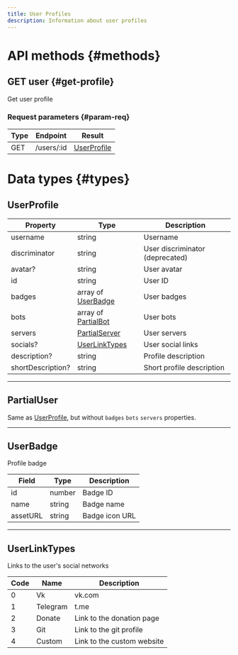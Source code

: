 ```yaml
---
title: User Profiles
description: Information about user profiles
---
```


# API methods {#methods}

## GET user {#get-profile}

Get user profile

### Request parameters {#param-req}

| Type | Endpoint    | Result                      |
|------|-------------|-----------------------------|
| GET  | /users/:id	 | [UserProfile](#UserProfile) |

# Data types {#types}

## UserProfile

| Property          | Type                                          | Description                     |
|-------------------|-----------------------------------------------|---------------------------------|
| username          | string                                        | Username                        |
| discriminator     | string                                        | User discriminator (deprecated) |
| avatar?           | string                                        | User avatar                     |
| id                | string                                        | User ID                         |
| badges            | array of [UserBadge](#UserBadge)              | User badges                     |
| bots              | array of [PartialBot](/api/bots#ResourceBot)  | User bots                       |
| servers           | [PartialServer](/api/servers/#ResourceServer) | User servers                    |
| socials?          | [UserLinkTypes](#UserLinkTypes)               | User social links               |
| description?      | string                                        | Profile description             |
| shortDescription? | string                                        | Short profile description       |

---

## PartialUser

Same as [UserProfile](#UserProfile), but without `badges` `bots` `servers` properties.

---

## UserBadge

Profile badge

| Field	   | Type   | Description    |
|----------|--------|----------------|
| id       | number | Badge ID       |
| name     | string | Badge name     |
| assetURL | string | Badge icon URL |

---

## UserLinkTypes

Links to the user's social networks

| Code | Name     | Description                |
|------|----------|----------------------------|
| 0    | Vk       | vk.com                     |
| 1    | Telegram | t.me                       |
| 2    | Donate   | Link to the donation page  |
| 3    | Git      | Link to the git profile    |
| 4    | Custom   | Link to the custom website |

